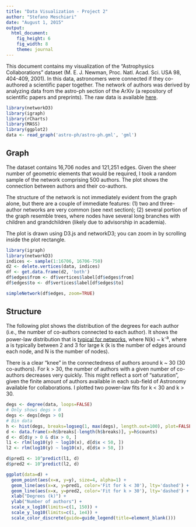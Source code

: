 ```yaml
---
title: "Data Visualization - Project 2"
author: "Stefano Meschiari"
date: "August 1, 2015"
output: 
  html_document: 
    fig_height: 6
    fig_width: 8
    theme: journal
---
```

This document contains my visualization of the "Astrophysics Collaborations" dataset (M. E. J. Newman, Proc. Natl. Acad. Sci. USA 98, 404-409, 2001). In this data, astronomers were connected if they co-authored a scientific paper together. The network of authors was  derived by analyzing data from the astro-ph section of the ArXiv (a repository of scientific papers and preprints). The raw data is available [here](https://networkdata.ics.uci.edu/data.php?id=13).

```r
library(networkD3)
library(igraph)
library(rCharts)
library(MASS)
library(ggplot2)
data <- read_graph('astro-ph/astro-ph.gml', 'gml')
```
## Graph
The dataset contains 16,706 nodes and 121,251 edges. Given the sheer number of geometric elements that would be required, I took a random sample of the network comprising 500 authors. The plot shows the connection between authors and their co-authors. 

The structure of the network is not immediately evident from the graph alone, but there are a couple of immediate features: (1) two and three-author networks are very common (see next section); (2) several portion of the graph resemble trees, where nodes have several long branches with children and grandchildren (likely due to advisorship in academia).

The plot is drawn using D3.js and networkD3; you can zoom in by scrolling inside the plot rectangle.

```r
library(igraph)
library(networkD3)
indices <- sample(1:16706, 16706-750)
d2 <- delete.vertices(data, indices)
df <- get.data.frame(d2, 'both')
df$edges$from <- df$vertices$label[df$edges$from]
df$edges$to <- df$vertices$label[df$edges$to]

simpleNetwork(df$edges, zoom=TRUE)
```

## Structure
The following plot shows the distribution of the degrees for each author (i.e., the number of co-authors connected to each author). It shows the power-law distribution that is [typical for networks](https://en.wikipedia.org/wiki/Scale-free_network), where N(k) ~ k<sup>-a</sup>, where a is typically between 2 and 3 for large k (k is the number of edges around each node, and N is the number of nodes).

There is a clear "knee" in the connectedness of authors around k ~ 30 (30 co-authors). For k > 30, the number of authors with a given number of co-authors decreases very quickly. This might reflect a sort of "saturation", given the finite amount of authors available in each sub-field of Astronomy available for collaborations. I plotted two power-law fits for k < 30 and k > 30.

<div class="two">
```r
degs <- degree(data, loops=FALSE)
# Only shows degs > 0
degs <- degs[degs > 0]
# Bin data
h <- hist(degs, breaks=logseq(1, max(degs), length.out=100), plot=FALSE)
d <- data.frame(x=h$breaks[-length(h$breaks)], y=h$counts)
d <- d[d$y > 0 & d$x > 0, ]
l1 <- rlm(log10(y) ~ log10(x), d[d$x < 50, ])
l2 <- rlm(log10(y) ~ log10(x), d[d$x > 50, ])

d$pred1 <- 10^predict(l1, d)
d$pred2 <- 10^predict(l2, d)

ggplot(data=d) +
  geom_point(aes(x=x, y=y), size=4, alpha=1) +
  geom_line(aes(x=x, y=pred1, color='Fit for k < 30'), lty='dashed') +
  geom_line(aes(x=x, y=pred2, color='Fit for k > 30'), lty='dashed') +
  xlab("Degrees (k)") +
  ylab("Number of authors") +
  scale_x_log10(limits=c(1, 150)) +
  scale_y_log10(limits=c(1, 1e4)) +
  scale_color_discrete(guide=guide_legend(title=element_blank()))
```

</div>
